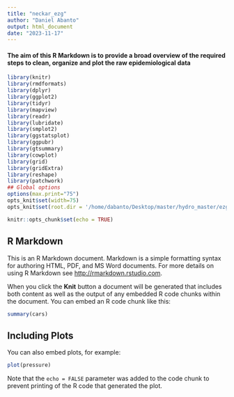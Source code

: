```yaml
---
title: "neckar_ezg"
author: "Daniel Abanto"
output: html_document
date: "2023-11-17"
---
```


#### The aim of this R Markdown is to provide a broad overview of the required steps to clean, organize and plot the raw epidemiological data

```r
library(knitr)
library(rmdformats)
library(dplyr)
library(ggplot2)
library(tidyr)
library(mapview)
library(readr)
library(lubridate)
library(smplot2)
library(ggstatsplot)
library(ggpubr)
library(gtsummary)
library(cowplot)
library(grid)
library(gridExtra)
library(reshape)
library(patchwork)
## Global options
options(max.print="75")
opts_knit$set(width=75)
opts_knit$set(root.dir = '/home/dabanto/Desktop/master/hydro_master/ezg_weiler')
```


```r
knitr::opts_chunk$set(echo = TRUE)
```

## R Markdown

This is an R Markdown document. Markdown is a simple formatting syntax for authoring HTML, PDF, and MS Word documents. For more details on using R Markdown see <http://rmarkdown.rstudio.com>.

When you click the **Knit** button a document will be generated that includes both content as well as the output of any embedded R code chunks within the document. You can embed an R code chunk like this:

```r
summary(cars)
```

## Including Plots

You can also embed plots, for example:

```r
plot(pressure)
```

Note that the `echo = FALSE` parameter was added to the code chunk to prevent printing of the R code that generated the plot.
